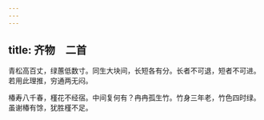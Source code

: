 ```yaml
---
---
---
```

title: 齐物　二首
---



青松高百丈，绿蕙低数寸。同生大块间，长短各有分。长者不可退，短者不可进。若用此理推，穷通两无闷。

椿寿八千春，槿花不经宿。中间复何有？冉冉孤生竹。竹身三年老，竹色四时绿。虽谢椿有馀，犹胜槿不足。